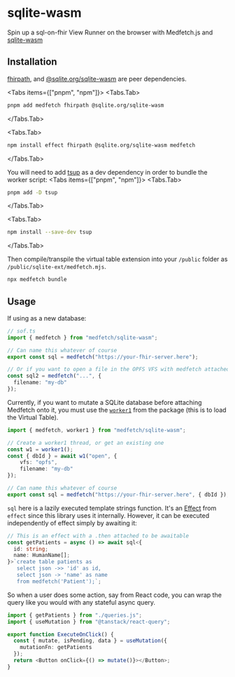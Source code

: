  
# sqlite-wasm
Spin up a sql-on-fhir View Runner on the browser with Medfetch.js and [sqlite-wasm](https://github.com/sqlite/sqlite-wasm)

## Installation
[fhirpath](https://hl7.github.io/fhirpath.js/), and [@sqlite.org/sqlite-wasm](https://www.npmjs.com/package/@sqlite.org/sqlite-wasm) are peer dependencies.

<Tabs items={["pnpm", "npm"]}>
<Tabs.Tab>
```bash copy
pnpm add medfetch fhirpath @sqlite.org/sqlite-wasm
```
</Tabs.Tab>

<Tabs.Tab>
```bash copy
npm install effect fhirpath @sqlite.org/sqlite-wasm medfetch
```
</Tabs.Tab>
</Tabs>

You will need to add [tsup](https://tsup.egoist.dev/) as a dev dependency in order to bundle the worker script:
<Tabs items={["pnpm", "npm"]}>
<Tabs.Tab>
```bash copy
pnpm add -D tsup
```
</Tabs.Tab>

<Tabs.Tab>
```bash copy
npm install --save-dev tsup
```
</Tabs.Tab>
</Tabs>

Then compile/transpile the virtual table extension into your `/public` folder as `/public/sqlite-ext/medfetch.mjs`.

```bash
npx medfetch bundle
```

## Usage
If using as a new database:

```ts
// sof.ts
import { medfetch } from "medfetch/sqlite-wasm";

// Can name this whatever of course
export const sql = medfetch("https://your-fhir-server.here");

// Or if you want to open a file in the OPFS VFS with medfetch attached to the database
const sql2 = medfetch("...", {
  filename: "my-db"
});
```

Currently, if you want to mutate a SQLite database before
attaching Medfetch onto it, you must use the [`worker1`]()
from the package (this is to load the Virtual Table).

```ts
import { medfetch, worker1 } from "medfetch/sqlite-wasm";

// Create a worker1 thread, or get an existing one
const w1 = worker1();
const { dbId } = await w1("open", {
    vfs: "opfs",
    filename: "my-db"
});

// Can name this whatever of course
export const sql = medfetch("https://your-fhir-server.here", { dbId });
```

`sql` here is a lazily executed template strings function. It's
an [Effect](https://effect.website/) from `effect` since this library uses it internally.
However, it can be executed independently of effect simply by awaiting it:

```ts
// This is an effect with a .then attached to be awaitable
const getPatients = async () => await sql<{
  id: string;
  name: HumanName[];
}>`create table patients as 
   select json ->> 'id' as id,
   select json -> 'name' as name
   from medfetch('Patient');`;
```

So when a user does some action, say from React code, you can wrap the query like you would with any stateful async query.

```ts
import { getPatients } from "./queries.js";
import { useMutation } from "@tanstack/react-query";

export function ExecuteOnClick() {
  const { mutate, isPending, data } = useMutation({
    mutationFn: getPatients
  });
  return <Button onClick={() => mutate()}></Button>;
}
```
